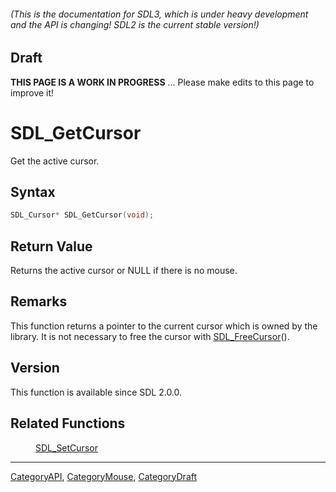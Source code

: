 ====== (This is the documentation for SDL3, which is under heavy development and the API is changing! SDL2 is the current stable version!) ======

== Draft ==

'''THIS PAGE IS A WORK IN PROGRESS''' ... Please make edits to this page to improve it!
= SDL_GetCursor =

Get the active cursor.

== Syntax ==

<syntaxhighlight lang='c'>
SDL_Cursor* SDL_GetCursor(void);
</syntaxhighlight>

== Return Value ==

Returns the active cursor or NULL if there is no mouse.

== Remarks ==

This function returns a pointer to the current cursor which is owned by the
library. It is not necessary to free the cursor with [[SDL_FreeCursor]]().

== Version ==

This function is available since SDL 2.0.0.

== Related Functions ==

:[[SDL_SetCursor]]

----
[[CategoryAPI]], [[CategoryMouse]], [[CategoryDraft]]


